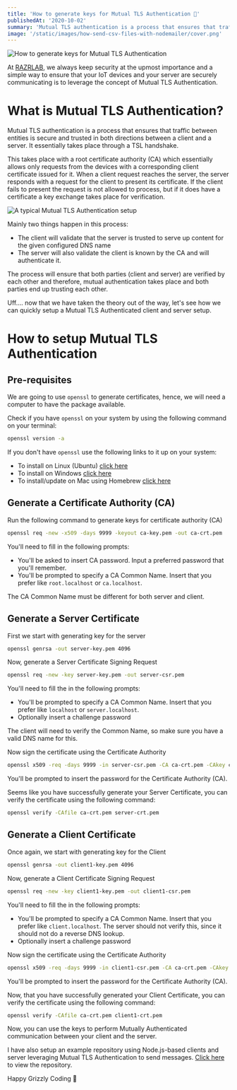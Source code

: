 ```yaml
---
title: 'How to generate keys for Mutual TLS Authentication 🔑'
publishedAt: '2020-10-02'
summary: 'Mutual TLS authentication is a process that ensures that traffic between entities is secure and trusted in both directions between a client and a server. It essentially takes place through a TSL handshake. Here is a quickie on how to generate certificates and perform Mutual TLS Authentication between a client and a server.'
image: '/static/images/how-send-csv-files-with-nodemailer/cover.png'
---
```


![How to generate keys for Mutual TLS Authentication](/static/images/how-to-generate-keys-for-mutual-tls-authentication/cover.png)

At [RAZRLAB](https://razrlab.com), we always keep security at the upmost importance and a simple way to ensure that your IoT devices and your server are securely communicating is to leverage the concept of Mutual TLS Authentication.

# What is Mutual TLS Authentication?

Mutual TLS authentication is a process that ensures that traffic between entities is secure and trusted in both directions between a client and a server. It essentially takes place through a TSL handshake.

This takes place with a root certificate authority (CA) which essentially allows only requests from the devices with a corresponding client certificate issued for it. When a client request reaches the server, the server responds with a request for the client to present its certificate. If the client fails to present the request is not allowed to process, but if it does have a certificate a key exchange takes place for verification.

![A typical Mutual TLS Authentication setup](/static/images/how-to-generate-keys-for-mutual-tls-authentication/typical-mutual-authentication-setup.png)

Mainly two things happen in this process:

- The client will validate that the server is trusted to serve up content for the given configured DNS name
- The server will also validate the client is known by the CA and will authenticate it.

The process will ensure that both parties (client and server) are verified by each other and therefore, mutual authentication takes place and both parties end up trusting each other.

Uff.... now that we have taken the theory out of the way, let's see how we can quickly setup a Mutual TLS Authenticated client and server setup.

# How to setup Mutual TLS Authentication

## Pre-requisites

We are going to use `openssl` to generate certificates, hence, we will need a computer to have the package available.

Check if you have `openssl` on your system by using the following command on your terminal:

```bash
openssl version -a
```

If you don't have `openssl` use the following links to it up on your system:

- To install on Linux (Ubuntu) [click here](https://cloudwafer.com/blog/installing-openssl-on-ubuntu-16-04-18-04/)
- To install on Windows [click here](https://stackoverflow.com/a/51378493/3779309)
- To install/update on Mac using Homebrew [click here](https://medium.com/@katopz/how-to-upgrade-openssl-8d005554401)

## Generate a Certificate Authority (CA)

Run the following command to generate keys for certificate authority (CA)

```bash
openssl req -new -x509 -days 9999 -keyout ca-key.pem -out ca-crt.pem
```

You'll need to fill in the following prompts:

- You'll be asked to insert CA password. Input a preferred password that you'll remember.
- You'll be prompted to specify a CA Common Name. Insert that you prefer like `root.localhost` or `ca.localhost`.

The CA Common Name must be different for both server and client.

## Generate a Server Certificate

First we start with generating key for the server

```bash
openssl genrsa -out server-key.pem 4096
```

Now, generate a Server Certificate Signing Request

```bash
openssl req -new -key server-key.pem -out server-csr.pem
```

You'll need to fill the in the following prompts:

- You'll be prompted to specify a CA Common Name. Insert that you prefer like `localhost` or `server.localhost`.
- Optionally insert a challenge password

The client will need to verify the Common Name, so make sure you have a valid DNS name for this.

Now sign the certificate using the Certificate Authority

```bash
openssl x509 -req -days 9999 -in server-csr.pem -CA ca-crt.pem -CAkey ca-key.pem -CAcreateserial -out server-crt.pem
```

You'll be prompted to insert the password for the Certificate Authority (CA).

Seems like you have successfully generate your Server Certificate, you can verify the certificate using the following command:

```bash
openssl verify -CAfile ca-crt.pem server-crt.pem
```

## Generate a Client Certificate

Once again, we start with generating key for the Client

```bash
openssl genrsa -out client1-key.pem 4096
```

Now, generate a Client Certificate Signing Request

```bash
openssl req -new -key client1-key.pem -out client1-csr.pem
```

You'll need to fill the in the following prompts:

- You'll be prompted to specify a CA Common Name. Insert that you prefer like `client.localhost`. The server should not verify this, since it should not do a reverse DNS lookup.
- Optionally insert a challenge password

Now sign the certificate using the Certificate Authority

```bash
openssl x509 -req -days 9999 -in client1-csr.pem -CA ca-crt.pem -CAkey ca-key.pem -CAcreateserial -out client1-crt.pem
```

You'll be prompted to insert the password for the Certificate Authority (CA).

Now, that you have successfully generated your Client Certificate, you can verify the certificate using the following command:

```bash
openssl verify -CAfile ca-crt.pem client1-crt.pem
```

Now, you can use the keys to perform Mutually Authenticated communication between your client and the server.

I have also setup an example repository using Node.js-based clients and server leveraging Mutual TLS Authentication to send messages. [Click here](https://github.com/zubair1024/mutual-tls-authentication) to view the repository.

Happy Grizzly Coding 🐻
